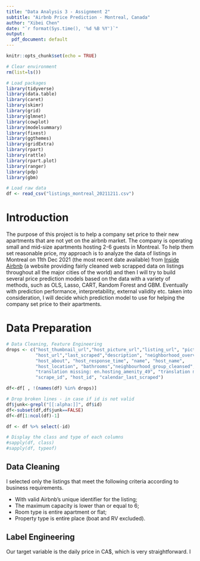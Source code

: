 ```yaml
---
title: "Data Analysis 3 - Assignment 2"
subtitle: "Airbnb Price Prediction - Montreal, Canada"
author: "Xibei Chen"
date: "`r format(Sys.time(), '%d %B %Y')`"
output:
  pdf_document: default
---
```


```r
knitr::opts_chunk$set(echo = TRUE)
```

```r
# Clear environment
rm(list=ls())

# Load packages
library(tidyverse)
library(data.table)
library(caret)
library(skimr)
library(grid)
library(glmnet)
library(cowplot)
library(modelsummary)
library(fixest)
library(ggthemes)
library(gridExtra)
library(rpart)
library(rattle)
library(rpart.plot)
library(ranger)
library(pdp)
library(gbm)

# Load raw data
df <- read_csv("listings_montreal_20211211.csv")
```


# Introduction
The purpose of this project is to help a company set price to their new apartments that are not yet on the airbnb market. The company is operating small and mid-size apartments hosting 2-6 guests in Montreal. To help them set reasonable price,  my approach is to analyze the data of listings in Montreal on 11th Dec 2021 (the most recent date available) from [Inside Airbnb](http://insideairbnb.com/get-the-data.html) (a website providing fairly cleaned web scrapped data on listings throughout all the major cities of the world) and then I will try to build several price prediction models based on the data with a variety of methods, such as OLS, Lasso, CART, Random Forest and GBM. Eventually with prediction performance, interpretability, external validity etc. taken into consideration, I will decide which prediction model to use for helping the company set price to their apartments.

# Data Preparation 
```r
# Data Cleaning, Feature Engineering
drops <- c("host_thumbnail_url","host_picture_url","listing_url", "picture_url",
           "host_url","last_scraped","description", "neighborhood_overview", 
           "host_about", "host_response_time", "name", "host_name",
           "host_location", "bathrooms","neighbourhood_group_cleansed", "calendar_updated", 
           "translation missing: en.hosting_amenity_49", "translation missing: en.hosting_amenity_50", 
           "scrape_id", "host_id", "calendar_last_scraped")

df<-df[ , !(names(df) %in% drops)]

# Drop broken lines - in case if id is not valid
df$junk<-grepl("[[:alpha:]]", df$id)
df<-subset(df,df$junk==FALSE)
df<-df[1:ncol(df)-1]

df <- df %>% select(-id)

# Display the class and type of each columns
#sapply(df, class)
#sapply(df, typeof)
```

## Data Cleaning
I selected only the listings that meet the following criteria according to business requirements.

* With valid Airbnb's unique identifier for the listing;
* The maximum capacity is lower than or equal to 6;
* Room type is entire apartment or flat;
* Property type is entire place (boat and RV excluded).

## Label Engineering
Our target variable is the daily price in CA$, which is very straightforward. I




